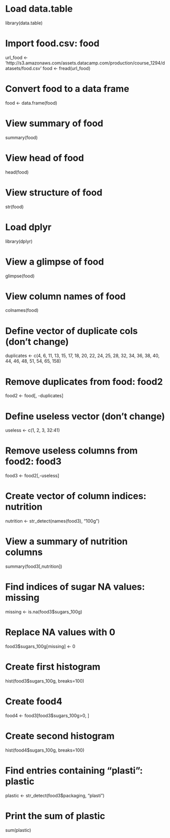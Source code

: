 
# Load data.table
library(data.table)

# Import food.csv: food
url_food <- 'http://s3.amazonaws.com/assets.datacamp.com/production/course_1294/datasets/food.csv'
food <- fread(url_food)

# Convert food to a data frame
food <- data.frame(food)

# View summary of food
summary(food)

# View head of food
head(food)

# View structure of food
str(food)

# Load dplyr
library(dplyr)

# View a glimpse of food
glimpse(food)

# View column names of food
colnames(food)

# Define vector of duplicate cols (don't change)
duplicates <- c(4, 6, 11, 13, 15, 17, 18, 20, 22, 
                24, 25, 28, 32, 34, 36, 38, 40, 
                44, 46, 48, 51, 54, 65, 158)

# Remove duplicates from food: food2
food2 <- food[, -duplicates]


# Define useless vector (don't change)
useless <- c(1, 2, 3, 32:41)

# Remove useless columns from food2: food3
food3 <- food2[,-useless]

# Create vector of column indices: nutrition
nutrition <- str_detect(names(food3), "100g")

# View a summary of nutrition columns
summary(food3[,nutrition])


# Find indices of sugar NA values: missing
missing <- is.na(food3$sugars_100g)

# Replace NA values with 0
food3$sugars_100g[missing] <- 0

# Create first histogram
hist(food3$sugars_100g, breaks=100)

# Create food4
food4 <- food3[food3$sugars_100g>0, ]

# Create second histogram
hist(food4$sugars_100g, breaks=100)


# Find entries containing "plasti": plastic
plastic <- str_detect(food3$packaging, "plasti")

# Print the sum of plastic
sum(plastic)
